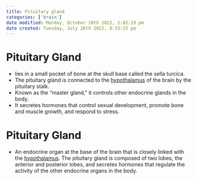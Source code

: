 ```yaml
---
title: Pituitary gland
categories: ['brain']
date modified: Monday, October 10th 2022, 2:02:19 pm
date created: Tuesday, July 26th 2022, 8:33:15 pm
---
```


# Pituitary Gland
- lies in a small pocket of bone at the skull base called the sella turcica.
- The pituitary gland is connected to the [hypothalamus](Hypothalamus.qmd) of the brain by the pituitary stalk.
- Known as the “master gland,” it controls other endocrine glands in the body.
- It secretes hormones that control sexual development, promote bone and muscle growth, and respond to stress.

# Pituitary Gland
- An endocrine organ at the base of the brain that is closely linked with the [hypothalamus](hypothalamus.qmd). The pituitary gland is composed of two lobes, the anterior and posterior lobes, and secretes hormones that regulate the activity of the other endocrine organs in the body.



